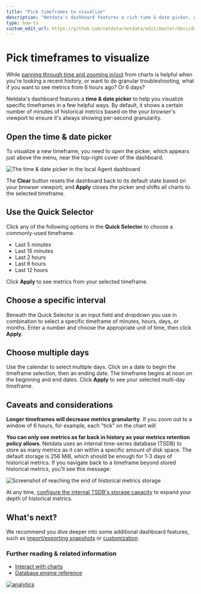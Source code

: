 ```yaml
---
title: "Pick timeframes to visualize"
description: "Netdata's dashboard features a rich time & date picker, with useful defaults and rich customization, to help you narrow your focus when troubleshooting issues or anomalies."
type: how-to
custom_edit_url: https://github.com/netdata/netdata/edit/master/docs/dashboards/pick-timeframes.mdx
---
```


# Pick timeframes to visualize

While [panning through time and zooming in/out](/docs/dashboards/interact-charts.mdx) from charts is helpful when
you're looking a recent history, or want to do granular troubleshooting, what if you want to see metrics from 6 hours
ago? Or 6 days?

Netdata's dashboard features a **time & date picker** to help you visualize specific timeframes in a few helpful ways.
By default, it shows a certain number of minutes of historical metrics based on the your browser's viewport to ensure
it's always showing per-second granularity.

## Open the time & date picker

To visualize a new timeframe, you need to open the picker, which appears just above the menu, near the top-right cover
of the dashboard.

![The time & date picker in the local Agent
dashboard](https://user-images.githubusercontent.com/1153921/101507784-2c585080-3934-11eb-9d6e-eff30b8553e4.png)

The **Clear** button resets the dashboard back to its default state based on your browser viewport, and **Apply** closes
the picker and shifts all charts to the selected timeframe.

## Use the Quick Selector

Click any of the following options in the **Quick Selector** to choose a commonly-used timeframe.

- Last 5 minutes
- Last 15 minutes
- Last 2 hours
- Last 6 hours
- Last 12 hours

Click **Apply** to see metrics from your selected timeframe.

## Choose a specific interval

Beneath the Quick Selector is an input field and dropdown you use in combination to select a specific timeframe of
minutes, hours, days, or months. Enter a number and choose the appropriate unit of time, then click **Apply**.

## Choose multiple days

Use the calendar to select multiple days. Click on a date to begin the timeframe selection, then an ending date. The
timeframe begins at noon on the beginning and end dates. Click **Apply** to see your selected multi-day timeframe.

## Caveats and considerations

**Longer timeframes will decrease metrics granularity**. If you zoom out to a window of 6 hours, for example, each "tick" on the chart will 

**You can only see metrics as far back in history as your metrics retention policy allows**. Netdata uses an internal
time-series database (TSDB) to store as many metrics as it can within a specific amount of disk space. The default
storage is 256 MiB, which should be enough for 1-3 days of historical metrics. If you navigate back to a timeframe
beyond stored historical metrics, you'll see this message:

![Screenshot of reaching the end of historical metrics
storage](https://user-images.githubusercontent.com/1153921/114207597-63a23280-9911-11eb-863d-4d2f75b030b4.png)

At any time, [configure the internal TSDB's storage capacity](/docs/store/change-metrics-storage.md) to expand your
depth of historical metrics.

## What's next?

We recommend you dive deeper into some additional dashboard features, such as [import/exporting
snapshots](/docs/dashboards/import-export-snapshots.mdx) or
[customization](/docs/dashboards/customize-standard-dashboard.mdx).

### Further reading & related information

- [Interact with charts](/docs/dashboards/interact-charts.mdx)
- [Database engine reference](/database/engine/README.md)

[![analytics](https://www.google-analytics.com/collect?v=1&aip=1&t=pageview&_s=1&ds=github&dr=https%3A%2F%2Fgithub.com%2Fnetdata%2Fnetdata&dl=https%3A%2F%2Fmy-netdata.io%2Fgithub%2Fdocs%2Fdashboards%2Fpick-timeframes&_u=MAC~&cid=5792dfd7-8dc4-476b-af31-da2fdb9f93d2&tid=UA-64295674-3)](<>)
